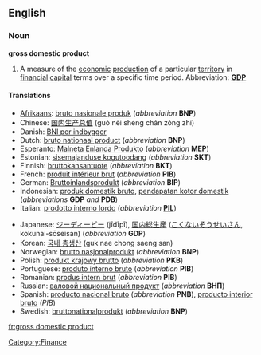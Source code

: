 ==English==

===Noun===
'''gross domestic product'''

# A measure of the [[economic]] [[production]] of a particular [[territory]] in [[financial]] [[capital]] terms over a specific time period.  Abbreviation: '''[[GDP]]'''

====Translations====
{{trans-top|gross domestic product}}
* [[Afrikaans]]: [[bruto nasionale produk]] (''abbreviation'' '''BNP''')
* Chinese: [[国内生产总值]] (guó nèi shēng chǎn zǒng zhí)
* Danish: [[BNI per indbygger]]
* Dutch: [[bruto nationaal product]] (''abbreviation'' '''BNP''')
* Esperanto: [[Malneta Enlanda Produkto]] (''abbreviation'' '''MEP''')
* Estonian: [[sisemajanduse kogutoodang]] (''abbreviation'' '''SKT''')
* Finnish: [[bruttokansantuote]] (''abbreviation'' '''BKT''')
* French: [[produit intérieur brut]] {{m}} (''abbreviation'' '''PIB''')
* German: [[Bruttoinlandsprodukt]] {{n}} (''abbreviation'' '''BIP''')
* Indonesian: [[produk domestik bruto]], [[pendapatan kotor domestik]] (''abbreviations'' '''GDP''' ''and'' '''PDB''')
* Italian: [[prodotto interno lordo]]  {{m}} (''abbreviation'' '''[[PIL]]''')
{{trans-mid}}
* Japanese: [[ジーディーピー]] (jīdīpī), [[国内]][[総生産]] ([[こくない]][[そうせいさん]], kokunai-sōseisan) (''abbreviation'' '''GDP''')
* Korean: [[국내 총생산]] (guk nae chong saeng san)
* Norwegian: [[brutto nasjonalprodukt]] (''abbreviation'' '''BNP''')
* Polish: [[produkt krajowy brutto]] (''abbreviation'' '''PKB''')
* Portuguese: [[produto interno bruto]] (''abbreviation'' '''PIB''')
* Romanian: [[produs intern brut]] (''abbreviation'' '''PIB''')
* Russian: [[валовой национальный продукт]] (''abbreviation'' '''ВНП''')
* Spanish: [[producto nacional bruto]] (''abbreviation'' '''PNB'''), [[producto interior bruto]] (''PIB'')
* Swedish: [[bruttonationalprodukt]] (''abbreviation'' '''BNP''')
{{trans-bottom}}

[[Category:Finance]]

[[fr:gross domestic product]]